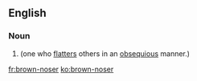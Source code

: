 ==English==

===Noun===
{{en-noun|head=[[brown]]-[[noser]]}}

# {{lb|en|idiomatic}} {{alternative spelling of|brown noser|lang=en}} (one who [[flatters]] others in an [[obsequious]] manner.)

[[fr:brown-noser]]
[[ko:brown-noser]]